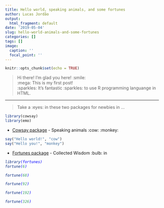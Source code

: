 ```yaml
---
title: Hello world, speaking animals, and some fortunes
author: Lucas Jordão
output:
  html_fragment: default
date: '2019-05-04'
slug: hello-world-animals-and-some-fortunes
categories: []
tags: []
image:
  caption: ''
  focal_point: ''
---
```

```r
knitr::opts_chunk$set(echo = TRUE)
```

> Hi there! I'm glad you here!  :smile:  
> :mega: This is my first post!  
> :sparkles: It's fantastic :sparkles: to use R programming languange in HTML.

---

> Take a :eyes: in these two packages for newbies in <i class="fab fa-r-project" style="color:blue"></i>...

```r
library(cowsay)
library(emo)
```

* [Cowsay package](https://cran.r-project.org/web/packages/cowsay/vignettes/cowsay_tutorial.html) - Speaking animals :cow: :monkey:
```r
say("Hello world!", "cow")
say("Hello you!", "monkey")
```

* [Fortunes package](https://cran.r-project.org/web/packages/fortunes/vignettes/fortunes.pdf) - Collected Wisdom :bulb: in <i class="fab fa-r-project" style="color:blue">
```r
library(fortunes)
fortune(6)

fortune(68)

fortune(92)

fortune(192)

fortune(326)
```